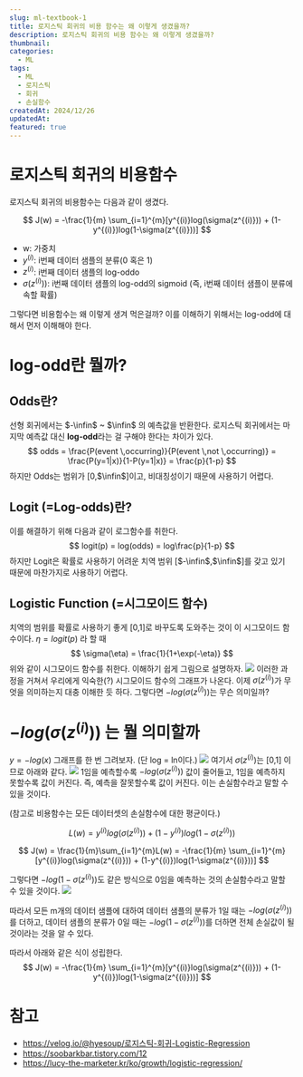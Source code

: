 ```yaml
---
slug: ml-textbook-1
title: 로지스틱 회귀의 비용 함수는 왜 이렇게 생겼을까?
description: 로지스틱 회귀의 비용 함수는 왜 이렇게 생겼을까?
thumbnail: 
categories:
  - ML
tags:
  - ML
  - 로지스틱
  - 회귀
  - 손실함수
createdAt: 2024/12/26
updatedAt: 
featured: true
---
```



# 로지스틱 회귀의 비용함수
로지스틱 회귀의 비용함수는 다음과 같이 생겼다.

$$
J(w) = -\frac{1}{m} \sum_{i=1}^{m}[y^{(i)}log(\sigma(z^{(i)})) + (1-y^{(i)})log(1-\sigma(z^{(i)}))]
$$

+ w: 가중치
+ $y^{(i)}$: i번째 데이터 샘플의 분류(0 혹은 1)
+ $z^{(i)}$: i번째 데이터 샘플의 log-oddo
+ $\sigma(z^{(i)}))$: i번째 데이터 샘플의 log-odd의 sigmoid (즉, i번째 데이터 샘플이 분류에 속할 확률)

그렇다면 비용함수는 왜 이렇게 생겨 먹은걸까?
이를 이해하기 위해서는 log-odd에 대해서 먼저 이해해야 한다.
# log-odd란 뭘까?
## Odds란?
선형 회귀에서는 $-\infin$ ~ $\infin$ 의 예측값을 반환한다.
로지스틱 회귀에서는 마지막 예측값 대신 **log-odd**라는 걸 구해야 한다는 차이가 있다.
$$
odds = \frac{P(event \,occurring)}{P(event \,not \,occurring)} = \frac{P(y=1|x)}{1-P(y=1|x)} = \frac{p}{1-p}
$$
하지만 Odds는 범위가 [0,$\infin$]이고, 비대칭성이기 때문에 사용하기 어렵다.
## Logit (=Log-odds)란?
이를 해결하기 위해 다음과 같이 로그함수를 취한다.
$$
logit(p) = log(odds) =  log\frac{p}{1-p}
$$
하지만 Logit은 확률로 사용하기 어려운 치역 범위 [$-\infin$,$\infin$]를 갖고 있기 때문에 마찬가지로 사용하기 어렵다.
## Logistic Function (=시그모이드 함수)
치역의 범위를 확률로 사용하기 좋게 [0,1]로 바꾸도록 도와주는 것이 이 시그모이드 함수이다.
$\eta = logit(p)$ 라 할 때
$$
\sigma(\eta) = \frac{1}{1+\exp(-\eta)}
$$
위와 같이 시그모이드 함수를 취한다.
이해하기 쉽게 그림으로 설명하자.
![](./1.png)
이러한 과정을 거쳐서 우리에게 익숙한(?) 시그모이드 함수의 그래프가 나온다.
이제 $\sigma(z^{(i)})$가 무엇을 의미하는지 대충 이해한 듯 하다. 그렇다면 $-log(\sigma(z^{(i)}))$는 무슨 의미일까?
# $-log(\sigma(z^{(i)}))$ 는 뭘 의미할까
$y=-log(x)$ 그래프를 한 번 그려보자. (단 log = ln이다.)
![](./2.png)
여기서 $\sigma(z^{(i)})$는 [0,1] 이므로 아래와 같다.
![](./3.png)
1임을 예측할수록 $-log(\sigma(z^{(i)}))$ 값이 줄어들고, 1임을 예측하지 못할수록 값이 커진다.
즉, 예측을 잘못할수록 값이 커진다. 이는 손실함수라고 말할 수 있을 것이다.

(참고로 비용함수는 모든 데이터셋의 손실함수에 대한 평균이다.)

$$
L(w) = y^{(i)}log(\sigma(z^{(i)})) + (1-y^{(i)})log(1-\sigma(z^{(i)}))
$$

$$
J(w) = \frac{1}{m}\sum_{i=1}^{m}L(w) = -\frac{1}{m} \sum_{i=1}^{m}[y^{(i)}log(\sigma(z^{(i)})) + (1-y^{(i)})log(1-\sigma(z^{(i)}))]
$$


그렇다면 $-log(1-\sigma(z^{(i)}))$도 같은 방식으로 0임을 예측하는 것의 손실함수라고 말할 수 있을 것이다.
![](./4.png)


따라서 모든 m개의 데이터 샘플에 대하여
데이터 샘플의 분류가 1일 때는 $-log(\sigma(z^{(i)}))$를 더하고,
데이터 샘플의 분류가 0일 때는 $-log(1-\sigma(z^{(i)}))$를 더하면 전체 손실값이 될 것이라는 것을 알 수 있다.

따라서 아래와 같은 식이 성립한다.
$$
J(w) = -\frac{1}{m} \sum_{i=1}^{m}[y^{(i)}log(\sigma(z^{(i)})) + (1-y^{(i)})log(1-\sigma(z^{(i)}))]
$$
# 참고
- https://velog.io/@hyesoup/로지스틱-회귀-Logistic-Regression
- https://soobarkbar.tistory.com/12
- https://lucy-the-marketer.kr/ko/growth/logistic-regression/